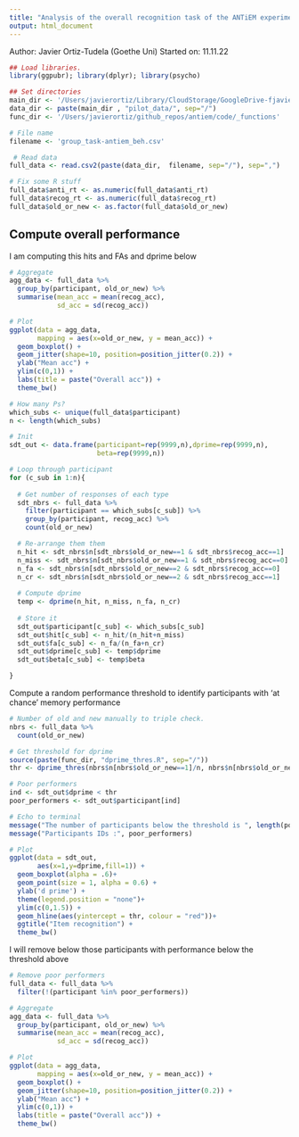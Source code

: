 ```yaml
---
title: "Analysis of the overall recognition task of the ANTiEM experiment."
output: html_document
---
```

Author: Javier Ortiz-Tudela (Goethe Uni)
Started on: 11.11.22

```r
## Load libraries.
library(ggpubr); library(dplyr); library(psycho)

## Set directories
main_dir <- '/Users/javierortiz/Library/CloudStorage/GoogleDrive-fjavierot@gmail.com/Mi unidad/colab_projects/Memory_Attention_Javi_Fer/'
data_dir <- paste(main_dir , "pilot_data/", sep="/")
func_dir <- '/Users/javierortiz/github_repos/antiem/code/_functions'

```

```r
# File name 
filename <- 'group_task-antiem_beh.csv'

 # Read data
full_data <- read.csv2(paste(data_dir,  filename, sep="/"), sep=",")

# Fix some R stuff
full_data$anti_rt <- as.numeric(full_data$anti_rt)
full_data$recog_rt <- as.numeric(full_data$recog_rt)
full_data$old_or_new <- as.factor(full_data$old_or_new)
```

## Compute overall performance
I am computing this hits and FAs and dprime below
```r
# Aggregate
agg_data <- full_data %>% 
  group_by(participant, old_or_new) %>% 
  summarise(mean_acc = mean(recog_acc),
            sd_acc = sd(recog_acc))

# Plot
ggplot(data = agg_data,
       mapping = aes(x=old_or_new, y = mean_acc)) +
  geom_boxplot() +
  geom_jitter(shape=10, position=position_jitter(0.2)) +
  ylab("Mean acc") + 
  ylim(c(0,1)) +
  labs(title = paste("Overall acc")) +
  theme_bw()

# How many Ps?
which_subs <- unique(full_data$participant)
n <- length(which_subs)

# Init
sdt_out <- data.frame(participant=rep(9999,n),dprime=rep(9999,n),
                      beta=rep(9999,n))

# Loop through participant
for (c_sub in 1:n){
  
  # Get number of responses of each type
  sdt_nbrs <- full_data %>% 
    filter(participant == which_subs[c_sub]) %>% 
    group_by(participant, recog_acc) %>% 
    count(old_or_new)

  # Re-arrange them them
  n_hit <- sdt_nbrs$n[sdt_nbrs$old_or_new==1 & sdt_nbrs$recog_acc==1]
  n_miss <- sdt_nbrs$n[sdt_nbrs$old_or_new==1 & sdt_nbrs$recog_acc==0]
  n_fa <- sdt_nbrs$n[sdt_nbrs$old_or_new==2 & sdt_nbrs$recog_acc==0]
  n_cr <- sdt_nbrs$n[sdt_nbrs$old_or_new==2 & sdt_nbrs$recog_acc==1]
  
  # Compute dprime
  temp <- dprime(n_hit, n_miss, n_fa, n_cr)
  
  # Store it
  sdt_out$participant[c_sub] <- which_subs[c_sub]
  sdt_out$hit[c_sub] <- n_hit/(n_hit+n_miss)
  sdt_out$fa[c_sub] <- n_fa/(n_fa+n_cr)
  sdt_out$dprime[c_sub] <- temp$dprime
  sdt_out$beta[c_sub] <- temp$beta

}

```
Compute a random performance threshold to identify participants with 'at chance' memory performance
```r
# Number of old and new manually to triple check.
nbrs <- full_data %>% 
  count(old_or_new)

# Get threshold for dprime
source(paste(func_dir, "dprime_thres.R", sep="/"))
thr <- dprime_thres(nbrs$n[nbrs$old_or_new==1]/n, nbrs$n[nbrs$old_or_new==2]/n, 5000, .95)

# Poor performers
ind <- sdt_out$dprime < thr
poor_performers <- sdt_out$participant[ind]

# Echo to terminal
message("The number of participants below the threshold is ", length(poor_performers))
message("Participants IDs :", poor_performers)

# Plot
ggplot(data = sdt_out,
       aes(x=1,y=dprime,fill=1)) +
  geom_boxplot(alpha = .6)+
  geom_point(size = 1, alpha = 0.6) +
  ylab('d prime') +
  theme(legend.position = "none")+
  ylim(c(0,1.5)) +
  geom_hline(aes(yintercept = thr, colour = "red"))+ 
  ggtitle("Item recognition") +
  theme_bw()

```
I will remove below those participants with performance below the threshold above

```r
# Remove poor performers
full_data <- full_data %>%
  filter(!(participant %in% poor_performers))

# Aggregate
agg_data <- full_data %>% 
  group_by(participant, old_or_new) %>% 
  summarise(mean_acc = mean(recog_acc),
            sd_acc = sd(recog_acc))

# Plot
ggplot(data = agg_data,
       mapping = aes(x=old_or_new, y = mean_acc)) +
  geom_boxplot() +
  geom_jitter(shape=10, position=position_jitter(0.2)) +
  ylab("Mean acc") + 
  ylim(c(0,1)) +
  labs(title = paste("Overall acc")) +
  theme_bw()

```
